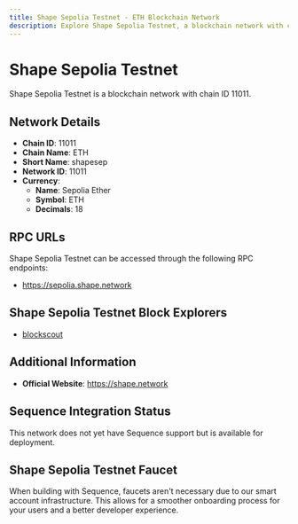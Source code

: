 ```yaml
--- 
title: Shape Sepolia Testnet - ETH Blockchain Network
description: Explore Shape Sepolia Testnet, a blockchain network with chain ID 11011. Learn about its native currency, Sepolia Ether, and how to interact with the network.
---
```


# Shape Sepolia Testnet

Shape Sepolia Testnet is a blockchain network with chain ID 11011.

## Network Details

- **Chain ID**: 11011
- **Chain Name**: ETH
- **Short Name**: shapesep
- **Network ID**: 11011
- **Currency**: 
  - **Name**: Sepolia Ether
  - **Symbol**: ETH
  - **Decimals**: 18

## RPC URLs

Shape Sepolia Testnet can be accessed through the following RPC endpoints:

- https://sepolia.shape.network

## Shape Sepolia Testnet Block Explorers

- [blockscout](https://shape-sepolia-explorer.alchemy.com)

## Additional Information

- **Official Website**: https://shape.network

## Sequence Integration Status

This network does not yet have Sequence support but is available for deployment.

## Shape Sepolia Testnet Faucet

When building with Sequence, faucets aren't necessary due to our smart account infrastructure. This allows for a smoother onboarding process for your users and a better developer experience.
